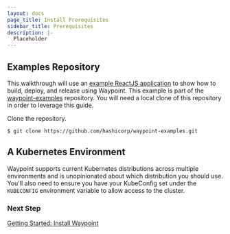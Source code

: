 ```yaml
---
layout: docs
page_title: Install Prerequisites
sidebar_title: Prerequisites
description: |-
  Placeholder
---
```


<!-- Make this a partial -->

## Examples Repository

This walkthrough will use an [example ReactJS application](https://github.com/hashicorp/waypoint-examples/tree/master/reactjs) to show how to build, deploy, and release using Waypoint. This example is part
of the [waypoint-examples](https://github.com/hashicorp/waypoint-examples) repository. You will need a local clone of this repository in order to leverage this guide.

Clone the repository.

```shell
$ git clone https://github.com/hashicorp/waypoint-examples.git
```

## A Kubernetes Environment

Waypoint supports current Kubernetes distributions across multiple environments and is unopinionated about which distribution you should use. You'll also need to ensure you have your KubeConfig set under the `KUBECONFIG` environment variable to allow access to the cluster.

### Next Step

[Getting Started: Install Waypoint](/docs/getting-started/k8s-example-app/install-waypoint)

<!-- End partial -->
